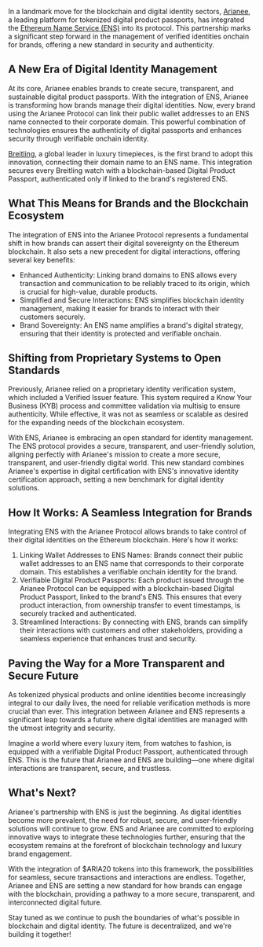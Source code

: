 In a landmark move for the blockchain and digital identity sectors, [Arianee](https://x.com/ArianeeProject),
a leading platform for tokenized digital product passports, has integrated the [Ethereum Name Service (ENS)](https://x.com/ensdomains) into its protocol.
This partnership marks a significant step forward in the management of verified identities onchain for brands,
offering a new standard in security and authenticity.

## A New Era of Digital Identity Management

At its core, Arianee enables brands to create secure, transparent, and sustainable digital product passports.
With the integration of ENS, Arianee is transforming how brands manage their digital identities.
Now, every brand using the Arianee Protocol can link their public wallet addresses to an ENS name connected to their corporate domain.
This powerful combination of technologies ensures the authenticity of digital passports and enhances security through verifiable onchain identity.

[Breitling](https://x.com/Breitling), a global leader in luxury timepieces, is the first brand to adopt this innovation, connecting their domain name to an ENS name.
This integration secures every Breitling watch with a blockchain-based Digital Product Passport, authenticated only if linked to the brand's registered ENS.

## What This Means for Brands and the Blockchain Ecosystem

The integration of ENS into the Arianee Protocol represents a fundamental shift in how brands can assert their digital sovereignty on the Ethereum blockchain.
It also sets a new precedent for digital interactions, offering several key benefits:

- Enhanced Authenticity: Linking brand domains to ENS allows every transaction and communication to be reliably traced to its origin, which is crucial for high-value, durable products.
- Simplified and Secure Interactions: ENS simplifies blockchain identity management, making it easier for brands to interact with their customers securely.
- Brand Sovereignty: An ENS name amplifies a brand's digital strategy, ensuring that their identity is protected and verifiable onchain.

## Shifting from Proprietary Systems to Open Standards

Previously, Arianee relied on a proprietary identity verification system, which included a Verified Issuer feature.
This system required a Know Your Business (KYB) process and committee validation via multisig to ensure authenticity.
While effective, it was not as seamless or scalable as desired for the expanding needs of the blockchain ecosystem.

With ENS, Arianee is embracing an open standard for identity management.
The ENS protocol provides a secure, transparent, and user-friendly solution, aligning perfectly with Arianee's mission to create a more secure, transparent, and user-friendly digital world.
This new standard combines Arianee's expertise in digital certification with ENS's innovative identity certification approach, setting a new benchmark for digital identity solutions.

## How It Works: A Seamless Integration for Brands

Integrating ENS with the Arianee Protocol allows brands to take control of their digital identities on the Ethereum blockchain.
Here's how it works:

1. Linking Wallet Addresses to ENS Names: Brands connect their public wallet addresses to an ENS name that corresponds to their corporate domain. This establishes a verifiable onchain identity for the brand.
2. Verifiable Digital Product Passports: Each product issued through the Arianee Protocol can be equipped with a blockchain-based Digital Product Passport, linked to the brand's ENS. This ensures that every product interaction, from ownership transfer to event timestamps, is securely tracked and authenticated.
3. Streamlined Interactions: By connecting with ENS, brands can simplify their interactions with customers and other stakeholders, providing a seamless experience that enhances trust and security.

## Paving the Way for a More Transparent and Secure Future

As tokenized physical products and online identities become increasingly integral to our daily lives, the need for reliable verification methods is more crucial than ever. This integration between Arianee and ENS represents a significant leap towards a future where digital identities are managed with the utmost integrity and security.

Imagine a world where every luxury item, from watches to fashion, is equipped with a verifiable Digital Product Passport, authenticated through ENS. This is the future that Arianee and ENS are building—one where digital interactions are transparent, secure, and trustless.

## What's Next?

Arianee's partnership with ENS is just the beginning. As digital identities become more prevalent, the need for robust, secure, and user-friendly solutions will continue to grow.
ENS and Arianee are committed to exploring innovative ways to integrate these technologies further, ensuring that the ecosystem remains at the forefront of blockchain technology and luxury brand engagement.

With the integration of $ARIA20 tokens into this framework, the possibilities for seamless, secure transactions and interactions are endless. Together, Arianee and ENS are setting a new standard for how brands can engage with the blockchain, providing a pathway to a more secure, transparent, and interconnected digital future.

Stay tuned as we continue to push the boundaries of what's possible in blockchain and digital identity. The future is decentralized, and we're building it together!
